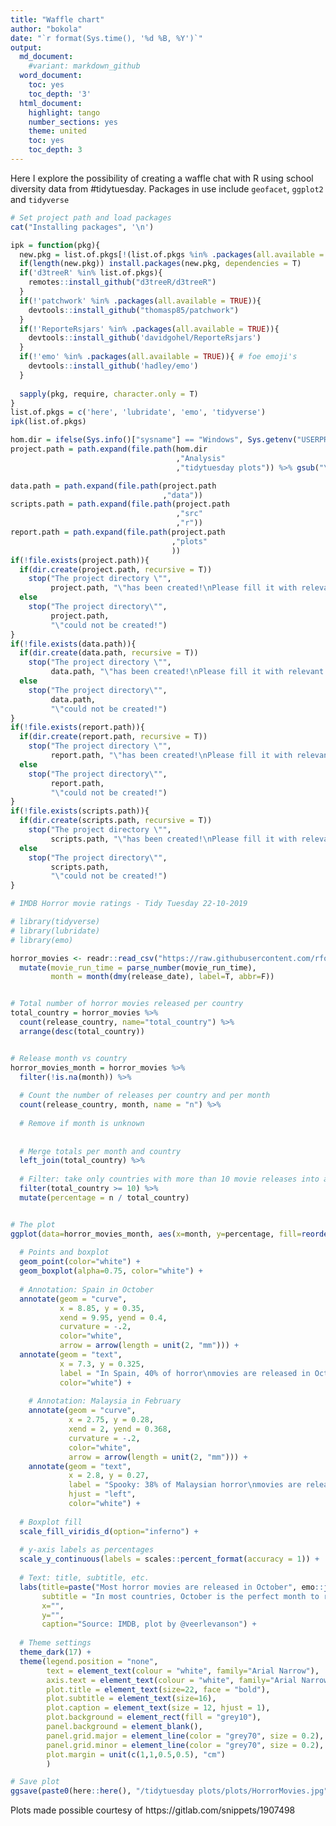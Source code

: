 ```yaml
---
title: "Waffle chart"
author: "bokola"
date: "`r format(Sys.time(), '%d %B, %Y')`"
output:
  md_document:
    #variant: markdown_github
  word_document:
    toc: yes
    toc_depth: '3'
  html_document:
    highlight: tango
    number_sections: yes
    theme: united
    toc: yes
    toc_depth: 3
---
```


Here I explore the possibility of creating a waffle chat with R using school diversity data from #tidytuesday. 
Packages in use include `geofacet`, `ggplot2` and `tidyverse`

```r
# Set project path and load packages
cat("Installing packages", '\n')

ipk = function(pkg){
  new.pkg = list.of.pkgs[!(list.of.pkgs %in% .packages(all.available = TRUE))]
  if(length(new.pkg)) install.packages(new.pkg, dependencies = T)
  if('d3treeR' %in% list.of.pkgs){
    remotes::install_github("d3treeR/d3treeR")
  }
  if(!'patchwork' %in% .packages(all.available = TRUE)){
    devtools::install_github("thomasp85/patchwork")
  }
  if(!'ReporteRsjars' %in% .packages(all.available = TRUE)){
    devtools::install_github('davidgohel/ReporteRsjars')
  }
  if(!'emo' %in% .packages(all.available = TRUE)){ # foe emoji's
    devtools::install_github('hadley/emo')
  }
 
  sapply(pkg, require, character.only = T)
}
list.of.pkgs = c('here', 'lubridate', 'emo', 'tidyverse')
ipk(list.of.pkgs)
```

```r

hom.dir = ifelse(Sys.info()["sysname"] == "Windows", Sys.getenv("USERPROFILE"), Sys.getenv("HOME"))
project.path = path.expand(file.path(hom.dir
                                     ,"Analysis"
                                     ,"tidytuesday plots")) %>% gsub("\\\\", "/", .)

data.path = path.expand(file.path(project.path
                                  ,"data"))
scripts.path = path.expand(file.path(project.path
                                     ,"src"
                                     ,"r"))
report.path = path.expand(file.path(project.path
                                    ,"plots"
                                    ))
if(!file.exists(project.path)){
  if(dir.create(project.path, recursive = T))
    stop("The project directory \"",
         project.path, "\"has been created!\nPlease fill it with relevant files and folders!")
  else
    stop("The project directory\"",
         project.path,
         "\"could not be created!")
}
if(!file.exists(data.path)){
  if(dir.create(data.path, recursive = T))
    stop("The project directory \"",
         data.path, "\"has been created!\nPlease fill it with relevant files and folders!")
  else
    stop("The project directory\"",
         data.path,
         "\"could not be created!")
}
if(!file.exists(report.path)){
  if(dir.create(report.path, recursive = T))
    stop("The project directory \"",
         report.path, "\"has been created!\nPlease fill it with relevant files and folders!")
  else
    stop("The project directory\"",
         report.path,
         "\"could not be created!")
}
if(!file.exists(scripts.path)){
  if(dir.create(scripts.path, recursive = T))
    stop("The project directory \"",
         scripts.path, "\"has been created!\nPlease fill it with relevant files and folders!")
  else
    stop("The project directory\"",
         scripts.path,
         "\"could not be created!")
}
```

```r
# IMDB Horror movie ratings - Tidy Tuesday 22-10-2019

# library(tidyverse)
# library(lubridate)
# library(emo)

horror_movies <- readr::read_csv("https://raw.githubusercontent.com/rfordatascience/tidytuesday/master/data/2019/2019-10-22/horror_movies.csv") %>% 
  mutate(movie_run_time = parse_number(movie_run_time),
         month = month(dmy(release_date), label=T, abbr=F)) 


# Total number of horror movies released per country
total_country = horror_movies %>% 
  count(release_country, name="total_country") %>%
  arrange(desc(total_country))


# Release month vs country
horror_movies_month = horror_movies %>% 
  filter(!is.na(month)) %>%
  
  # Count the number of releases per country and per month
  count(release_country, month, name = "n") %>%
  
  # Remove if month is unknown
   
  
  # Merge totals per month and country
  left_join(total_country) %>%
  
  # Filter: take only countries with more than 10 movie releases into account
  filter(total_country >= 10) %>% 
  mutate(percentage = n / total_country) 


# The plot
ggplot(data=horror_movies_month, aes(x=month, y=percentage, fill=reorder(month, total_country, sum))) +
  
  # Points and boxplot  
  geom_point(color="white") +
  geom_boxplot(alpha=0.75, color="white") +
  
  # Annotation: Spain in October 
  annotate(geom = "curve", 
           x = 8.85, y = 0.35, 
           xend = 9.95, yend = 0.4, 
           curvature = -.2, 
           color="white",
           arrow = arrow(length = unit(2, "mm"))) +
  annotate(geom = "text", 
           x = 7.3, y = 0.325, 
           label = "In Spain, 40% of horror\nmovies are released in October", hjust = "left", 
           color="white") +
    
    # Annotation: Malaysia in February
    annotate(geom = "curve", 
             x = 2.75, y = 0.28, 
             xend = 2, yend = 0.368, 
             curvature = -.2, 
             color="white",
             arrow = arrow(length = unit(2, "mm"))) +
    annotate(geom = "text", 
             x = 2.8, y = 0.27, 
             label = "Spooky: 38% of Malaysian horror\nmovies are released in February", 
             hjust = "left", 
             color="white") +
  
  # Boxplot fill  
  scale_fill_viridis_d(option="inferno") +
  
  # y-axis labels as percentages  
  scale_y_continuous(labels = scales::percent_format(accuracy = 1)) +
  
  # Text: title, subtitle, etc.  
  labs(title=paste("Most horror movies are released in October", emo::ji("ghost")),
       subtitle = "In most countries, October is the perfect month to release horror movies. Each point represents one country\nand shows what percentage of horror movies is released in this country in a specific month.\nThe lighter the color, the higher the total number of horror movies released during this month.\n",
       x="",
       y="",
       caption="Source: IMDB, plot by @veerlevanson") +
  
  # Theme settings  
  theme_dark(17) +
  theme(legend.position = "none",
        text = element_text(colour = "white", family="Arial Narrow"),
        axis.text = element_text(colour = "white", family="Arial Narrow"),
        plot.title = element_text(size=22, face = "bold"),
        plot.subtitle = element_text(size=16),
        plot.caption = element_text(size = 12, hjust = 1),
        plot.background = element_rect(fill = "grey10"),
        panel.background = element_blank(),
        panel.grid.major = element_line(color = "grey70", size = 0.2),
        panel.grid.minor = element_line(color = "grey70", size = 0.2),
        plot.margin = unit(c(1,1,0.5,0.5), "cm")
        )

# Save plot
ggsave(paste0(here::here(), "/tidytuesday plots/plots/HorrorMovies.jpg"), width=18, height=10, units="cm", scale=1.6, quality=100)


```

Plots made possible courtesy of https://gitlab.com/snippets/1907498
